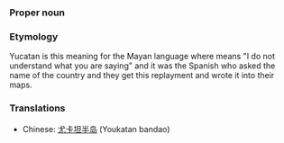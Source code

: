===Proper noun===
===Etymology===
Yucatan is this meaning for the Mayan language where means "I do not understand what you are saying" and it was the Spanish who asked the name of the country and they get this replayment and wrote it into their maps.
===Translations===
*Chinese: [[尤卡坦半岛]] (Youkatan bandao)